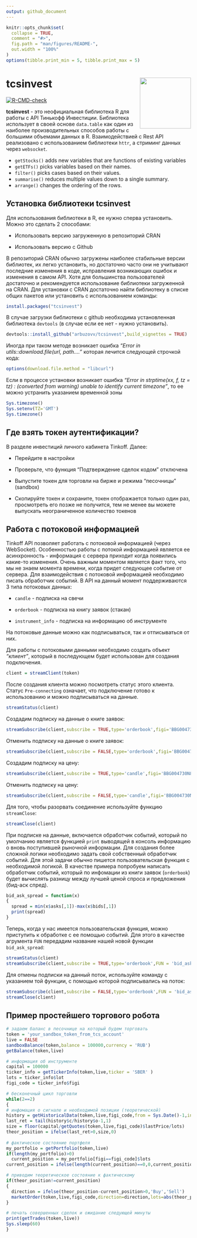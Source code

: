 ```yaml
---
output: github_document
---
```


<!-- README.md is generated from README.Rmd. Please edit that file -->

```r
knitr::opts_chunk$set(
  collapse = TRUE,
  comment = "#>",
  fig.path = "man/figures/README-",
  out.width = "100%"
)
options(tibble.print_min = 5, tibble.print_max = 5)
```

# tcsinvest <a href='https://tcsinvest.ru'><img src='man/figures/logo.png' align="right" height="139" /></a>

<!-- badges: start -->
[![R-CMD-check](https://github.com/arbuzovv/tcsinvest/actions/workflows/r.yml/badge.svg)](https://github.com/arbuzovv/tcsinvest/actions/workflows/r.yml)
<!-- badges: end -->



**tcsinvest** - это неофициальная библиотека R для работы с API Тинькофф Инвестиции. Библиотека использует в своей основе  `data.table` как один из наиболее производительных способов работы с большими объемами данных в R. Взаимодействией с Rest API реализовано с использованием библиотеки `httr`, а стриминг данных через `websocket`.

* `getStocks()` adds new variables that are functions of existing variables
* `getETFs()` picks variables based on their names.
* `filter()` picks cases based on their values.
* `summarise()` reduces multiple values down to a single summary.
* `arrange()` changes the ordering of the rows.

## Установка библиотеки tcsinvest

Для использования библиотеки в R, ее нужно сперва установить. Можно это сделать 2 способами:

* Использовать версию загруженную в репозиторий CRAN

* Использовать версию с Github

В репозиторий CRAN обычно загружены наиболее стабильные версии библиотек, их легко установить, но достаточно часто они не учитывают последние изменения в коде,  исправления возникающих ошибок и изменения в самом API. Хотя для большинства пользователей достаточно и рекомендуется использование библиотеки загруженной на CRAN. Для установки с CRAN достаточно найти библиотеку в списке общих пакетов или установить с использованием команды:
```r
install.packages("tcsinvest")
```

В случае загрузки библиотеки с github необходима установленная библиотека `devtools` (в случае если ее нет - нужно установить).
```r
devtools::install_github("arbuzovv/tcsinvest",build_vignettes = TRUE)
```
Иногда при таком методе возникает ошибка *"Error in utils::download.file(url, path...."* которая лечится следующей строчкой кода:
```r
options(download.file.method = "libcurl")
```
Если в процессе установки возникает ошибка *"Error in strptime(xx, f, tz = tz) : (converted from warning) unable to identify current timezone"*, то ее можно устранить указанием временной зоны
```r
Sys.timezone()
Sys.setenv(TZ='GMT')
Sys.timezone()
```


## Где взять токен аутентификации?

В разделе инвестиций личного кабинета Tinkoff. Далее:

* Перейдите в настройки

* Проверьте, что функция "Подтверждение сделок кодом" отключена

* Выпустите токен для торговли на бирже и режима "песочницы" (sandbox)

* Скопируйте токен и сохраните, токен отображается только один раз, просмотреть его позже не получится, тем не менее вы можете выпускать неограниченное количество токенов


## Работа с потоковой информацией
Tinkoff API позволяет работать с потоковой информацией (через WebSocket). Особенностью работы с потокой информацией является ее асинхронность - информация с сервера приходит когда появились какие-то изменения. Очень важным моментом является факт того, что мы не знаем момента времени, когда придет следующее событие от сервера. Для взаимодействия с потоковой информацией необходимо писать обработчик событий. В API на данный момент поддерживаются 3 типа потоковых данных:

* `candle` - подписка на свечи

* `orderbook` - подписка на книгу заявок (стакан)

* `instrument_info` - подписка на информацию об инструменте

На потоковые данные можно как подписываться, так и отписываться от них.

Для работы с потоковыми данными необходимо создать объект *"клиент"*, который в последующем будет использован для создания подключения.

```r
client = streamClient(token)
```
После создания клиента можно посмотреть статус этого клиента. Статус `Pre-connecting` означает, что подключение готово к использованию и можно подписываться на данные.
```r
streamStatus(client)
```
Создадим подписку на данные о книге заявок:
```r
streamSubscribe(client,subscribe = TRUE,type='orderbook',figi='BBG004730N88',depth=1)
```
Отменить подписку на данные о книге заявок:
```r
streamSubscribe(client,subscribe = FALSE,type='orderbook',figi='BBG004730N88',depth=1)
```
Создадим подписку на цену:
```r
streamSubscribe(client,subscribe = TRUE,type='candle',figi='BBG004730N88',interval='1min')
```
Отменить подписку на цену:
```r
streamSubscribe(client,subscribe = FALSE,type='candle',figi='BBG004730N88',interval='1min')
```
Для того, чтобы разорвать соединение используйте функцию `streamClose`:
```r
streamClose(client)
```

При подписке на данные, включается обработчик событий, который по умолчанию является функцией `print` выводящей в консоль информацию о вновь поступившей рыночной информации. Для создания более сложной логики необходимо задать свой собственный обработчик событий. Для этой задачи обычно пишется пользовательская функция с необходимой логикой. В качестве примера попробуем написать обработчик событий, который по инфомации из книги заявок (`orderbook`) будет вычислять разницу между лучшей ценой спроса и предложения (бид-аск спред).
```r
bid_ask_spread = function(x)
{
  spread = min(x$asks[,1])-max(x$bids[,1])
  print(spread)
}
```
Теперь, когда у нас имеется пользовательская функция, можно приступить к обработке с ее помощью событий. Для этого в качестве агрумента `FUN` передадим название нашей новой функции `bid_ask_spread`:
```r
streamStatus(client)
streamSubscribe(client,subscribe = TRUE,type='orderbook',FUN = 'bid_ask_spread',figi='BBG004730N88',depth=5)
```
Для отмены подписки на данный поток, используйте команду с указанием той функции, с помощью которой подписывались на поток:
```r
streamSubscribe(client,subscribe = FALSE,type='orderbook',FUN = 'bid_ask_spread',figi='BBG004730N88',depth=5)
streamClose(client)
```


## Пример простейшего торгового робота
```r
# задаем баланс в песочнице на который будем торговать
token = 'your_sandbox_token_from_tcs_account'
live = FALSE
sandboxBalance(token,balance = 100000,currency = 'RUB')
getBalance(token,live)

# информация об инструменте
capital = 100000
ticker_info = getTickerInfo(token,live,ticker = 'SBER' )
lots = ticker_info$lot
figi_code = ticker_info$figi

# бесконечный цикл торговли
while(2==2)
{
# инфомация о сигнале и необходимой позиции (теоретической)
history = getHistoricalData(token,live,figi_code,from = Sys.Date()-1,interval = '1min')
last_ret = tail(history$c/history$o-1,1)
size = floor(capital/getQuotes(token,live,figi_code)$lastPrice/lots)
theor_position = ifelse(last_ret>0,size,0)
  
# фактическое состояние портфеля
my_portfolio = getPortfolio(token,live)
if(length(my_portfolio)>0)
  current_position = my_portfolio[figi==figi_code]$lots
current_position = ifelse(length(current_position)==0,0,current_position)  

# приводим теоретическое состояние к фактическому
if(theor_position!=current_position)
{
  direction = ifelse(theor_position-current_position>0,'Buy','Sell')
  marketOrder(token,live,figi_code,direction=direction,lots=abs(theor_position-current_position))
}

# печать совершенных сделок и ожидание следующей минуты  
print(getTrades(token,live))
Sys.sleep(60)
}
```

